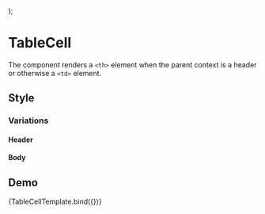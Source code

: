 
<Meta
  title="Onex/Components/Table/TableCell"
  component={TableCell}
/>

  <Table>
    <TableHead>
      <TableRow>
        <TableCell {...args}/>
      </TableRow>
    </TableHead>
  </Table>
);

# TableCell
The component renders a ```<th>``` element when the parent context is a header or otherwise a ```<td>``` element.

## Style
### Variations

#### Header
<Canvas>
  <Story name="Header" story={stories.Header} />
</Canvas>

#### Body
<Canvas>
  <Story name="Body" story={stories.Body} />
</Canvas>

## Demo
<Canvas>
  <Story
    name="Demo"
    args={{
      align: 'center',
      children: 'Demo cell',
      className: 'custom-tablecell',
      dataTestId: 'test-tablecell-id',
      variant: 'header',
      width: '120px'
  }}>
    {TableCellTemplate.bind({})}
  </Story>
</Canvas>

<ArgsTable story="Demo" />

